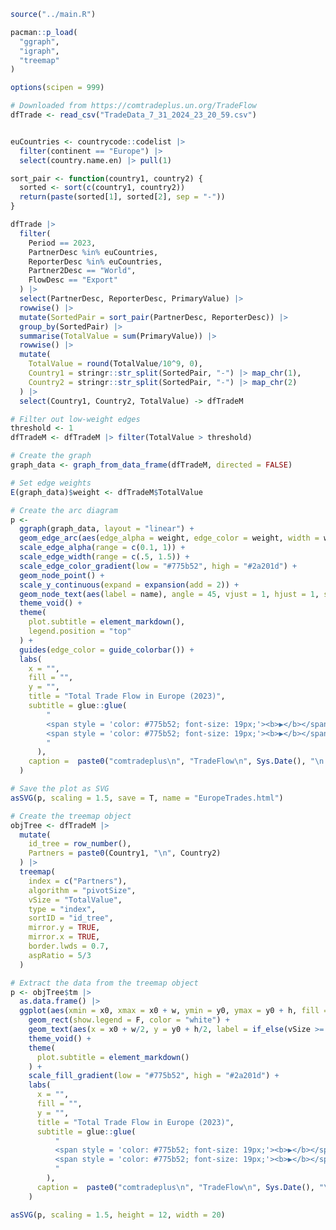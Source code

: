```r
source("../main.R")

pacman::p_load(
  "ggraph",
  "igraph",
  "treemap"
)

options(scipen = 999)
```

```r
# Downloaded from https://comtradeplus.un.org/TradeFlow
dfTrade <- read_csv("TradeData_7_31_2024_23_20_59.csv")


euCountries <- countrycode::codelist |>
  filter(continent == "Europe") |>
  select(country.name.en) |> pull(1)
```

```r
sort_pair <- function(country1, country2) {
  sorted <- sort(c(country1, country2))
  return(paste(sorted[1], sorted[2], sep = "-"))
}

dfTrade |>
  filter(
    Period == 2023,
    PartnerDesc %in% euCountries,
    ReporterDesc %in% euCountries,
    Partner2Desc == "World",
    FlowDesc == "Export"
  ) |>
  select(PartnerDesc, ReporterDesc, PrimaryValue) |>
  rowwise() |>
  mutate(SortedPair = sort_pair(PartnerDesc, ReporterDesc)) |>
  group_by(SortedPair) |>
  summarise(TotalValue = sum(PrimaryValue)) |>
  rowwise() |>
  mutate(
    TotalValue = round(TotalValue/10^9, 0),
    Country1 = stringr::str_split(SortedPair, "-") |> map_chr(1),
    Country2 = stringr::str_split(SortedPair, "-") |> map_chr(2)
  ) |>
  select(Country1, Country2, TotalValue) -> dfTradeM

```

```r
# Filter out low-weight edges
threshold <- 1
dfTradeM <- dfTradeM |> filter(TotalValue > threshold)

# Create the graph
graph_data <- graph_from_data_frame(dfTradeM, directed = FALSE)

# Set edge weights
E(graph_data)$weight <- dfTradeM$TotalValue

# Create the arc diagram
p <- 
  ggraph(graph_data, layout = "linear") + 
  geom_edge_arc(aes(edge_alpha = weight, edge_color = weight, width = weight), show.legend = F) +
  scale_edge_alpha(range = c(0.1, 1)) +
  scale_edge_width(range = c(.5, 1.5)) +
  scale_edge_color_gradient(low = "#775b52", high = "#2a201d") +
  geom_node_point() +
  scale_y_continuous(expand = expansion(add = 2)) +
  geom_node_text(aes(label = name), angle = 45, vjust = 1, hjust = 1, size = 3) +
  theme_void() +
  theme(
    plot.subtitle = element_markdown(),
    legend.position = "top"
  ) +
  guides(edge_color = guide_colorbar()) +
  labs(
    x = "",
    fill = "",
    y = "", 
    title = "Total Trade Flow in Europe (2023)",
    subtitle = glue::glue(
        "
        <span style = 'color: #775b52; font-size: 19px;'><b>▶</b></span> Trades over $1 billion only <br>
        <span style = 'color: #775b52; font-size: 19px;'><b>▶</b></span> measured as import + export given by the reporting country
        "
      ),
    caption =  paste0("comtradeplus\n", "TradeFlow\n", Sys.Date(), "\n MK")
  )

# Save the plot as SVG
asSVG(p, scaling = 1.5, save = T, name = "EuropeTrades.html")
```

```r
# Create the treemap object
objTree <- dfTradeM |>
  mutate(
    id_tree = row_number(),
    Partners = paste0(Country1, "\n", Country2)
  ) |>
  treemap(
    index = c("Partners"),
    algorithm = "pivotSize",
    vSize = "TotalValue",
    type = "index",
    sortID = "id_tree",
    mirror.y = TRUE,
    mirror.x = TRUE,
    border.lwds = 0.7,
    aspRatio = 5/3
  )

# Extract the data from the treemap object
p <- objTree$tm |>
  as.data.frame() |>
  ggplot(aes(xmin = x0, xmax = x0 + w, ymin = y0, ymax = y0 + h, fill = vSize)) +
    geom_rect(show.legend = F, color = "white") +
    geom_text(aes(x = x0 + w/2, y = y0 + h/2, label = if_else(vSize >= 30, Partners, "")), color = "white") +
    theme_void() +
    theme(
      plot.subtitle = element_markdown()
    ) +
    scale_fill_gradient(low = "#775b52", high = "#2a201d") +
    labs(
      x = "",
      fill = "",
      y = "", 
      title = "Total Trade Flow in Europe (2023)",
      subtitle = glue::glue(
          "
          <span style = 'color: #775b52; font-size: 19px;'><b>▶</b></span> trades over $1 billion only; over $30 bilion marked <br>
          <span style = 'color: #775b52; font-size: 19px;'><b>▶</b></span> measured as import + export given by the reporting country
          "
        ),
      caption =  paste0("comtradeplus\n", "TradeFlow\n", Sys.Date(), "\n MK")
    )

asSVG(p, scaling = 1.5, height = 12, width = 20)
```

